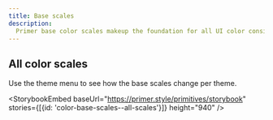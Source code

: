```yaml
---
title: Base scales
description:
  Primer base color scales makeup the foundation for all UI color considerations.
---
```


## All color scales

Use the theme menu to see how the base scales change per theme.

<StorybookEmbed
  baseUrl="https://primer.style/primitives/storybook"
  stories={[{id: 'color-base-scales--all-scales'}]}
  height="940"
/>
